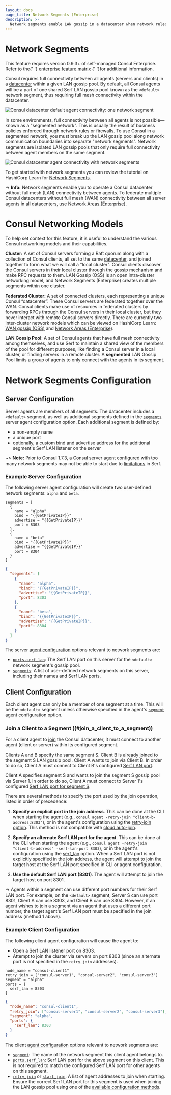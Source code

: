 ```yaml
---
layout: docs
page_title: Network Segments (Enterprise)
description: >-
  Network segments enable LAN gossip in a datacenter when network rules or firewalls prevent specific sets of clients from communicating directly. Learn about configuring server and client agents to operate in segmented networks.
---
```


# Network Segments

<EnterpriseAlert>
  This feature requires version 0.9.3+ of
  self-managed Consul Enterprise.
  Refer to the{' '}
  <a href="/docs/enterprise#consul-enterprise-feature-availability">enterprise feature matrix</a>
  {' '}for additional information.
</EnterpriseAlert>

Consul requires full connectivity between all agents (servers and clients) in a
[datacenter](/docs/agent/config/cli-flags#_datacenter) within a given
LAN gossip pool. By default, all Consul agents will be a part of one shared Serf LAN
gossip pool known as the `<default>` network segment, thus requiring full mesh
connectivity within the datacenter.

![Consul datacenter default agent connectivity: one network segment](/img/network-segments/consul-network-segments-single.png)

In some environments, full connectivity between all agents is not possible—known as a
"segmented network". This is usually the result of business policies enforced through
network rules or firewalls. To use Consul in a segmented network, you must break up
the LAN gossip pool along network communication boundaries into separate "network
segments". Network segments are isolated LAN gossip pools that only require full
connectivity between agent members on the same segment.

![Consul datacenter agent connectivity with network segments](/img/network-segments/consul-network-segments-multiple.png)

To get started with network segments you can review the tutorial on HashiCorp
Learn for [Network Segments](https://learn.hashicorp.com/tutorials/consul/network-partition-datacenters).

-> **Info:** Network segments enable you to operate a Consul datacenter without full
mesh (LAN) connectivity between agents. To federate multiple Consul datacenters
without full mesh (WAN) connectivity between all server agents in all datacenters,
use [Network Areas (Enterprise)](/docs/enterprise/federation).

# Consul Networking Models

To help set context for this feature, it is useful to understand the various
Consul networking models and their capabilities.

**Cluster:** A set of Consul servers forming a Raft quorum along with a
collection of Consul clients, all set to the same
[datacenter](/docs/agent/config/cli-flags#_datacenter), and joined together to form
what we will call a "local cluster". Consul clients discover the Consul servers
in their local cluster through the gossip mechanism and make RPC requests to
them. LAN Gossip (OSS) is an open intra-cluster networking model, and Network
Segments (Enterprise) creates multiple segments within one cluster.

**Federated Cluster:** A set of connected clusters, each representing a unique Consul “datacenter”. These Consul servers are federated together
over the WAN. Consul clients make use of resources in federated clusters by
forwarding RPCs through the Consul servers in their local cluster, but they
never interact with remote Consul servers directly. There are currently two
inter-cluster network models which can be viewed on HashiCorp Learn:
[WAN gossip (OSS)](https://learn.hashicorp.com/tutorials/consul/federation-gossip-wan)
and [Network Areas (Enterprise)](https://learn.hashicorp.com/tutorials/consul/federation-network-areas).

**LAN Gossip Pool**: A set of Consul agents that have full mesh connectivity
among themselves, and use Serf to maintain a shared view of the members of the
pool for different purposes, like finding a Consul server in a local cluster,
or finding servers in a remote cluster. A **segmented** LAN Gossip Pool limits a
group of agents to only connect with the agents in its segment.

# Network Segments Configuration

## Server Configuration

Server agents are members of all segments. The datacenter includes a `<default>`
segment, as well as additional segments defined in the
[`segments`](/docs/agent/config/config-files#segments) server agent configuration option.
Each additional segment is defined by:

- a non-empty name
- a unique port
- optionally, a custom bind and advertise address for the additional segment's
  Serf LAN listener on the server

~> **Note:** Prior to Consul 1.7.3, a Consul server agent configured with too
many network segments may not be able to start due to [limitations](https://learn.hashicorp.com/tutorials/consul/network-partition-datacenters#network-segments-limitations)
in Serf.

### Example Server Configuration

The following server agent configuration will create two user-defined network
segments: `alpha` and `beta`.

<CodeTabs heading="Example network segments configuration for server agents">

```hcl
segments = [
  {
    name = "alpha"
    bind = "{{GetPrivateIP}}"
    advertise = "{{GetPrivateIP}}"
    port = 8303
  },
  {
    name = "beta"
    bind = "{{GetPrivateIP}}"
    advertise = "{{GetPrivateIP}}"
    port = 8304
  }
]
```

```json
{
  "segments": [
    {
      "name": "alpha",
      "bind": "{{GetPrivateIP}}",
      "advertise": "{{GetPrivateIP}}",
      "port": 8303
    },
    {
      "name": "beta",
      "bind": "{{GetPrivateIP}}",
      "advertise": "{{GetPrivateIP}}",
      "port": 8304
    }
  ]
}
```

</CodeTabs>

The server [agent configuration](/docs/agent/config/config-files) options relevant to network
segments are:

- [`ports.serf_lan`](/docs/agent/config/config-files#serf_lan_port): The Serf LAN port on this server
  for the `<default>` network segment's gossip pool.
- [`segments`](/docs/agent/config/config-files#segments): A list of user-defined network segments
  on this server, including their names and Serf LAN ports.

## Client Configuration

Each client agent can only be a member of one segment at a time. This will be the
`<default>` segment unless otherwise specified in the agent's
[`segment`](/docs/agent/config/cli-flags#_segment) agent configuration option.

### Join a Client to a Segment ((#join_a_client_to_a_segment))

For a client agent to [join](/commands/join) the Consul
datacenter, it must connect to another agent (client or server) within its
configured segment.

<Tabs>
<Tab heading="Join via another client">

Clients A and B specify the same segment S. Client B is already joined to the segment S
LAN gossip pool. Client A wants to join via Client B. In order to do so, Client A
must connect to Client B's configured [Serf LAN port](/docs/agent/config/config-files#serf_lan_port).

</Tab>
<Tab heading="Join via a server">

Client A specifies segment S and wants to join the segment S gossip pool via Server 1.
In order to do so, Client A must connect to Server 1's configured [Serf LAN port
for segment S](/docs/agent/config/config-files#segment_port).

</Tab>
</Tabs>

There are several methods to specify the port used by the join operation, listed in order
of precedence:

1. **Specify an explicit port in the join address**. This can be done at the CLI when starting
   the agent (e.g., `consul agent -retry-join "client-b-address:8303"`), or in the agent's
   configuration using the [retry-join option](/docs/agent/config/config-files#retry_join). This method
   is not compatible with [cloud auto-join](/docs/install/cloud-auto-join#auto-join-with-network-segments).

2. **Specify an alternate Serf LAN port for the agent**. This can be done at the CLI when starting
   the agent (e.g., `consul agent -retry-join "client-b-address" -serf-lan-port 8303`), or in
   the agent's configuration using the [serf_lan](/docs/agent/config/config-files#serf_lan_port) option.
   When a Serf LAN port is not explicitly specified in the join address, the agent will attempt to
   join the target host at the Serf LAN port specified in CLI or agent configuration.

3. **Use the default Serf LAN port (8301)**. The agent will attempt to join the target host
   on port 8301.

-> Agents within a segment can use different port numbers for their Serf LAN port.
For example, on the `<default>` segment, Server S can use port 8301, Client A
can use 8303, and Client B can use 8304. However, if an agent wishes to join a
segment via an agent that uses a different port number, the target agent's Serf LAN
port must be specified in the join address (method 1 above).

### Example Client Configuration

The following client agent configuration will cause the agent to:

- Open a Serf LAN listener port on 8303.
- Attempt to join the cluster via servers on port 8303 (since an alternate port is not
  specified in the `retry_join` addresses).

<CodeTabs heading="Example network segment configuration for client agents">

```hcl
node_name = "consul-client1"
retry_join = ["consul-server1", "consul-server2", "consul-server3"]
segment = "alpha"
ports = {
  serf_lan = 8303
}
```

```json
{
  "node_name": "consul-client1",
  "retry_join": ["consul-server1", "consul-server2", "consul-server3"],
  "segment": "alpha",
  "ports": {
    "serf_lan": 8303
  }
}
```

</CodeTabs>

The client [agent configuration](/docs/agent/config/config-files) options relevant to network
segments are:

- [`segment`](/docs/agent/config/config-files#segment-2): The name of the network segment this
  client agent belongs to.
- [`ports.serf_lan`](/docs/agent/config/config-files#serf_lan_port):
  Serf LAN port for the above segment on this client. This is not required
  to match the configured Serf LAN port for other agents on this segment.
- [`retry_join`](/docs/agent/config/config-files#retry_join) or
  [`start_join`](/docs/agent/config/config-files#start_join): A list of agent addresses to join
  when starting. Ensure the correct Serf LAN port for this segment is used when joining
  the LAN gossip pool using one of the [available configuration methods](#join_a_client_to_a_segment).
